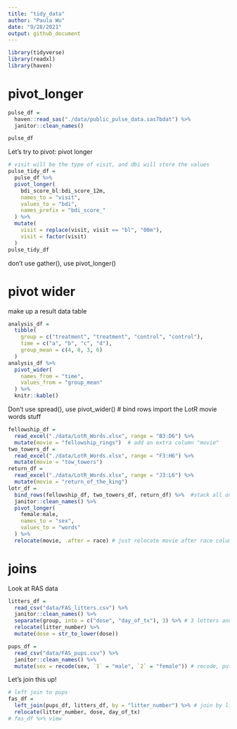```yaml
---
title: "tidy_data"
author: "Paula Wu"
date: "9/28/2021"
output: github_document
---
```


```r
library(tidyverse)
library(readxl)
library(haven)
```

# pivot_longer
```r
pulse_df = 
  haven::read_sas("./data/public_pulse_data.sas7bdat") %>%
  janitor::clean_names()

pulse_df
```
Let's try to pivot: pivot longer
```r
# visit will be the type of visit, and dbi will store the values
pulse_tidy_df = 
  pulse_df %>% 
  pivot_longer(
    bdi_score_bl:bdi_score_12m,
    names_to = "visit", 
    values_to = "bdi",
    names_prefix = "bdi_score_"
  ) %>% 
  mutate(
    visit = replace(visit, visit == "bl", "00m"),
    visit = factor(visit)
  )
pulse_tidy_df
```

don't use gather(), use pivot_longer()

# pivot wider
make up a result data table
```r
analysis_df = 
  tibble(
    group = c("treatment", "treatment", "control", "control"),
    time = c("a", "b", "c", "d"),
    group_mean = c(4, 8, 3, 6)
  )
analysis_df %>% 
  pivot_wider(
    names_from = "time",
    values_from = "group_mean"
  ) %>% 
  knitr::kable()
```
Don't use spread(), use pivot_wider()
# bind rows
import the LotR movie words stuff
```r
fellowship_df = 
  read_excel("./data/LotR_Words.xlsx", range = "B3:D6") %>% 
  mutate(movie = "fellowship_rings")  # add an extra column "movie"
two_towers_df = 
  read_excel("./data/LotR_Words.xlsx", range = "F3:H6") %>% 
  mutate(movie = "tow_towers") 
return_df = 
  read_excel("./data/LotR_Words.xlsx", range = "J3:L6") %>% 
  mutate(movie = "return_of_the_king") 
lotr_df = 
  bind_rows(fellowship_df, two_towers_df, return_df) %>%  #stack all on top of each other
  janitor::clean_names() %>% 
  pivot_longer(
    female:male,
    names_to = "sex",
    values_to = "words"
  ) %>% 
  relocate(movie, .after = race) # just relocate movie after race column
```
# joins

Look at RAS data

```r
litters_df = 
  read_csv("data/FAS_litters.csv") %>% 
  janitor::clean_names() %>% 
  separate(group, into = c("dose", "day_of_tx"), 3) %>% # 3 letters and split
  relocate(litter_number) %>% 
  mutate(dose = str_to_lower(dose))

pups_df = 
  read_csv("data/FAS_pups.csv") %>% 
  janitor::clean_names() %>% 
  mutate(sex = recode(sex, `1` = "male", `2` = "female")) # recode, putting backticks is a way to force R to recognize the character
```

Let's join this up!
```r
# left join to pups
fas_df = 
  left_join(pups_df, litters_df, by = "litter_number") %>% # join by litter_number
  relocate(litter_number, dose, day_of_tx)
# fas_df %>% view
```






